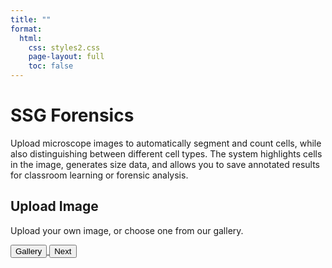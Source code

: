 ```yaml
---
title: ""
format:
  html:
    css: styles2.css
    page-layout: full
    toc: false
---
```


```{=html}
<div class="shell">
  <main class="card">
    <h1 class="title">SSG Forensics</h1>
    <p class="subtitle">
      Upload microscope images to automatically segment and count cells,
      while also distinguishing between different cell types. The system
      highlights cells in the image, generates size data, and allows you to save
      annotated results for classroom learning or forensic analysis.
    </p>
    <section class="upload-zone">
      <h2 class="upload-title">Upload Image</h2>
      <p class="upload-hint">
        Upload your own image, or choose one from our gallery.
      </p>
      <div class="btn-row">
        <a href="../cell-gallery/index.html">
          <button class="btn">Gallery</button>
        </a>
        <a href="../next-step.html">
          <button class="btn">Next</button>
        </a>
      </div>
      <input type="file" id="file-input" accept="image/*" hidden />
    </section>
  </main>
</div>

<script>
// Optional: trigger file picker
</script>
```